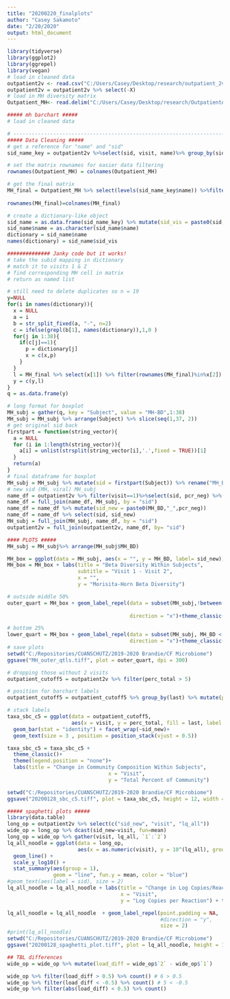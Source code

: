 ```yaml
---
title: "20200220_finalplots"
author: "Casey Sakamoto"
date: "2/20/2020"
output: html_document
---
```

```r
library(tidyverse)
library(ggplot2)
library(ggrepel)
library(vegan)
# load in cleaned data
outpatient2v <- read.csv("C:/Users/Casey/Desktop/research/outpatient_2vis.csv")
outpatient2v = outpatient2v %>% select(-X)
# load in MH diversity matrix
Outpatient_MH<- read.delim("C:/Users/Casey/Desktop/research/OutpatientAbx_Morisita-Horn_Morisita-Horn.txt")
```

```r
##### mh barchart #####
# load in cleaned data

# -------------------------------------------------------------------------
##### Data Cleaning #####
# get a reference for "name" and "sid"
sid_name_key = outpatient2v %>%select(sid, visit, name)%>% group_by(sid) %>% distinct()

# set the matrix rownames for easier data filtering
rownames(Outpatient_MH) = colnames(Outpatient_MH)

# get the final matrix
MH_final = Outpatient_MH %>% select(levels(sid_name_key$name)) %>%filter(rownames(Outpatient_MH)
                                                                         %in% levels(sid_name_key$name))
rownames(MH_final)=colnames(MH_final)

# create a dictionary-like object
sid_name = as.data.frame(sid_name_key) %>% mutate(sid_vis = paste0(sid,"-",visit)) %>% mutate(sid=NULL, visit=NULL)
sid_name$name = as.character(sid_name$name)
dictionary = sid_name$name
names(dictionary) = sid_name$sid_vis

############## Janky code but it works! 
# take the subid mapping in dictionary
# match it to visits 1 & 2
# find corresponding MH cell in matrix
# return as named list

# still need to delete duplicates so n = 19
y=NULL
for(i in names(dictionary)){
  x = NULL
  a = i
  b = str_split_fixed(a, "-", n=2)
  c = ifelse(grepl(b[1], names(dictionary)),1,0 )
  for(j in 1:38){
    if(c[j]==1){
      p = dictionary[j]
      x = c(x,p)
    } 
  }
  l = MH_final %>% select(x[1]) %>% filter(rownames(MH_final)%in%x[2])
  y = c(y,l)
}
q = as.data.frame(y)

# long format for boxplot
MH_subj = gather(q, key = "Subject", value = "MH-BD",1:38)
MH_subj = MH_subj %>% arrange(Subject) %>% slice(seq(1,37, 2)) 
# get original sid back
firstpart = function(string_vector){
  a = NULL
  for (i in 1:length(string_vector)){
    a[i] = unlist(strsplit(string_vector[i],'.',fixed = TRUE))[1]
  }
  return(a)
}
# final dataframe for boxplot
MH_subj = MH_subj %>% mutate(sid = firstpart(Subject)) %>% rename("MH_BD"=`MH-BD`)%>% select(sid,MH_BD)
# new sid (MH, viral) MH_subj
name_df = outpatient2v %>% filter(visit==1)%>%select(sid, pcr_neg) %>% unique.data.frame()
name_df = full_join(name_df, MH_subj, by = "sid")
name_df = name_df %>% mutate(sid_new = paste0(MH_BD,"_",pcr_neg))
name_df = name_df %>% select(sid, sid_new)
MH_subj = full_join(MH_subj, name_df, by = "sid")
outpatient2v = full_join(outpatient2v, name_df, by= "sid")

```

```r
#### PLOTS #####
MH_subj = MH_subj%>% arrange(MH_subj$MH_BD)

MH_box = ggplot(data = MH_subj, aes(x = "", y = MH_BD, label= sid_new)) + geom_boxplot(outlier.shape = NA) + geom_point()
MH_box = MH_box + labs(title = "Beta Diversity Within Subjects",
                       subtitle = "Visit 1 - Visit 2",
                       x = "", 
                       y = "Morisita-Horn Beta Diversity")

# outside middle 50%
outer_quart = MH_box + geom_label_repel(data = subset(MH_subj,!between(MH_BD,quantile(MH_BD,.25),
                                                                       quantile(MH_BD, .75))),
                                        direction = "x")+theme_classic()

# bottom 25%
lower_quart = MH_box + geom_label_repel(data = subset(MH_subj, MH_BD < quantile(MH_BD, .25)),
                                        direction = "x")+theme_classic()
# save plots
setwd("C:/Repositories/CUANSCHUTZ/2019-2020 Brandie/CF Microbiome")
ggsave("MH_outer_qtls.tiff", plot = outer_quart, dpi = 300)
```

```r
# dropping those without 2 visits
outpatient_cutoff5 = outpatient2v %>% filter(perc_total > 5)

# position for barchart labels
outpatient_cutoff5 = outpatient_cutoff5 %>% group_by(last) %>% mutate(pos = cumsum(perc_total) - (0.5)* perc_total)

# stack labels
taxa_sbc_c5 = ggplot(data = outpatient_cutoff5,
                     aes(x = visit, y = perc_total, fill = last, label = last)) + 
  geom_bar(stat = "identity") + facet_wrap(~sid_new)+
  geom_text(size = 3 , position = position_stack(vjust = 0.5)) 

taxa_sbc_c5 = taxa_sbc_c5 + 
  theme_classic()+
  theme(legend.position = "none")+
  labs(title = "Change in Community Composition Within Subjects",
                                 x = "Visit", 
                                 y = "Total Percent of Community")

setwd("C:/Repositories/CUANSCHUTZ/2019-2020 Brandie/CF Microbiome")
ggsave("20200128_sbc_c5.tiff", plot = taxa_sbc_c5, height = 12, width = 12)
```

```r
##### spaghetti plots #####
library(data.table)
long_op = outpatient2v %>% select(c("sid_new", "visit", "lq_all"))
wide_op = long_op %>% dcast(sid_new~visit, fun=mean) 
long_op = wide_op %>% gather(visit, lq_all, `1`:`2`)
lq_all_noodle = ggplot(data = long_op, 
                       aes(x = as.numeric(visit), y = 10^(lq_all), group = sid_new, label = sid_new)) + 
  geom_line() + 
  scale_y_log10() +
  stat_summary(aes(group = 1), 
               geom = "line", fun.y = mean, color = "blue") 
#geom_text(aes(label = sid), size = 2)
lq_all_noodle = lq_all_noodle + labs(title = "Change in Log Copies/Reaction Within Subjects",
                                     x = "Visit", 
                                     y = "Log Copies per Reaction") + theme_classic()

lq_all_noodle = lq_all_noodle  + geom_label_repel(point.padding = NA,
                                                  #direction = "y",
                                                  size = 2)
#print(lq_all_noodle)
setwd("C:/Repositories/CUANSCHUTZ/2019-2020 Brandie/CF Microbiome")
ggsave("20200128_spaghetti_plot.tiff", plot = lq_all_noodle, height = 12, width = 12)

## TBL differences
wide_op = wide_op %>% mutate(load_diff = wide_op$`2` - wide_op$`1`)

wide_op %>% filter(load_diff > 0.5) %>% count() # 6 > 0.5
wide_op %>% filter(load_diff < -0.5) %>% count() # 5 < -0.5
wide_op %>% filter(abs(load_diff) < 0.5) %>% count()
```

